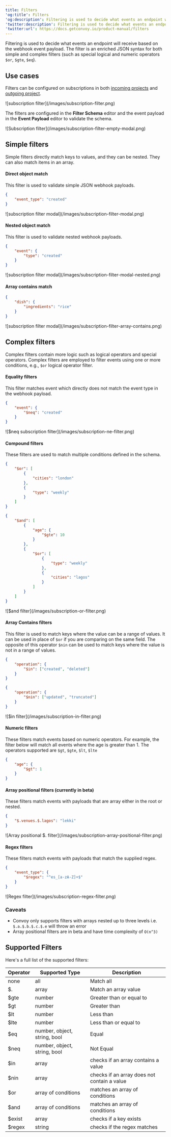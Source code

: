 ```yaml
---
title: Filters
'og:title': Filters
'og:description': Filtering is used to decide what events an endpoint will receive based on the webhook event payload.
'twitter:description': Filtering is used to decide what events an endpoint will receive based on the webhook event payload.
'twitter:url': https://docs.getconvoy.io/product-manual/filters
---
```


Filtering is used to decide what events an endpoint will receive based on the webhook event payload.
The filter is an enriched JSON syntax for both simple and complex filters
(such as special logical and numeric operators `$or`, `$gte`, `$eq`).

## Use cases
Filters can be configured on subscriptions in both [incoming projects](../product-manual/organizations-and-projects#incoming-project)
and [outgoing project](../product-manual/organizations-and-projects#outgoing-project).

<Frame>![subscription filter](/images/subscription-filter.png)</Frame>

The filters are configured in the **Filter Schema** editor and
the event payload in the **Event Payload** editor to validate the schema.

<Frame>![Subscription filter](/images/subscription-filter-empty-modal.png)</Frame>

## Simple filters

Simple filters directly match keys to values, and they can be nested. They can also match items in an array.

#### Direct object match

This filter is used to validate simple JSON webhook payloads.


```json  Simple object match filter
{
	"event_type": "created"
}

```


<Frame>![subscription filter modal](/images/subscription-filter-modal.png)</Frame>

#### Nested object match

This filter is used to validate nested webhook payloads.


```json  Nesting object match filter
{
	"event": {
		"type": "created"
	}
}

```


<Frame>![subscription filter modal](/images/subscription-filter-modal-nested.png)</Frame>

#### Array contains match


```json  Array contains match
{
	"dish": {
		"ingredients": "rice"
	}
}

```


<Frame>![subscription filter modal](/images/subscription-filter-array-contains.png)</Frame>

## Complex filters

Complex filters contain more logic such as logical operators and special operators.
Complex filters are employed to filter events using one or more conditions, e.g., `$or` logical operator filter.

#### Equality filters

This filter matches event which directly does not match the event type in the webhook payload.


```json $neq filter
{
	"event": {
		"$neq": "created"
	}
}

```


<Frame>![$neq subscription filter](/images/subscription-ne-filter.png)</Frame>

#### Compound filters

These filters are used to match multiple conditions defined in the schema.

```json $or filter
{
	"$or": [
		{
			"cities": "london"
		},
		{
			"type": "weekly"
		}
	]
}

```


```json  $and filter
{
	"$and": [
		{
			"age": {
				"$gte": 10
			}
		},
		{
			"$or": [
				{
					"type": "weekly"
				},
				{
					"cities": "lagos"
				}
			]
		}
	]
}

```

<Frame>![$and filter](/images/subscription-or-filter.png)</Frame>

#### Array Contains filters

This filter is used to match keys where the value can be a range of values.
It can be used in place of `$or` if you are comparing on the same field.
The opposite of this operator `$nin` can be used to match keys where the value is not in a range of values.



```json $in filter
{
	"operation": {
		"$in": ["created", "deleted"]
	}
}

```




```json  $nin filter
{
	"operation": {
		"$nin": ["updated", "truncated"]
	}
}

```


<Frame>![$in filter](/images/subscription-in-filter.png)</Frame>

#### Numeric filters

These filters match events based on numeric operators.
For example, the filter below will match all events where the age is greater than 1. The operators supported are `$gt`,
`$gte`, `$lt`, `$lte`



```json Numeric filters
{
	"age": {
		"$gt": 1
	}
}

```


#### Array positional filters (currently in beta)

These filters match events with payloads that are array either in the root or nested.


```json  Array positional filters
{
	"$.venues.$.lagos": "lekki"
}

```


<Frame>![Array positional $. filter](/images/subscription-array-positional-filter.png)</Frame>

#### Regex filters

These filters match events with payloads that match the supplied regex.


```json  Regex filters
{
	"event_type": {
		"$regex": "^es_[a-zA-Z]+$"
	}
}

```

<Frame>![Regex filter](/images/subscription-regex-filter.png)</Frame>

### Caveats
- Convoy only supports filters with arrays nested up to three levels i.e. `$.a.$.b.$.c.$.e` will throw an error
- Array positional filters are in beta and have time complexity of `O(n^3)`


## Supported Filters
Here's a full list of the supported filters:

| Operator | Supported Type               | Description                                 |
|----------|------------------------------|---------------------------------------------|
| none     | all                          | Match all                                   |
| $.       | array                        | Match an array value                        |
| $gte     | number                       | Greater than or equal to                    |
| $gt      | number                       | Greater than                                |
| $lt      | number                       | Less than                                   |
| $lte     | number                       | Less than or equal to                       |
| $eq      | number, object, string, bool | Equal                                       |
| $neq     | number, object, string, bool | Not Equal                                   |
| $in      | array                        | checks if an array contains a value         |
| $nin     | array                        | checks if an array does not contain a value |
| $or      | array of conditions          | matches an array of conditions              |
| $and     | array of conditions          | matches an array of conditions              |
| $exist   | array                        | checks if a key exists                      |
| $regex   | string                       | checks if the regex matches                 |
